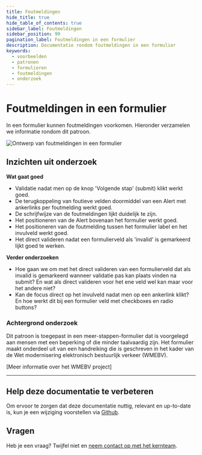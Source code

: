 ```yaml
---
title: Foutmeldingen
hide_title: true
hide_table_of_contents: true
sidebar_label: Foutmeldingen
sidebar_position: 99
pagination_label: Foutmeldingen in een formulier
description: Documentatie rondom foutmeldingen in een formulier
keywords:
  - voorbeelden
  - patronen
  - formulieren
  - foutmeldingen
  - onderzoek
---
```



# Foutmeldingen in een formulier

In een formulier kunnen foutmeldingen voorkomen. Hieronder verzamelen we informatie rondom dit patroon.

![Ontwerp van foutmeldingen in een formulier](https://raw.githubusercontent.com/nl-design-system/documentatie/assets/voorbeeld_formulier_foutmeldingen.png)

## Inzichten uit onderzoek

**Wat gaat goed**

- Validatie nadat men op de knop 'Volgende stap' (submit) klikt werkt goed.
- De terugkoppeling van foutieve velden doormiddel van een Alert met ankerlinks per foutmelding werkt goed.
- De schrijfwijze van de foutmeldingen lijkt duidelijk te zijn.
- Het positioneren van de Alert bovenaan het formulier werkt goed.
- Het positioneren van de foutmelding tussen het formulier label en het invulveld werkt goed.
- Het direct valideren nadat een formulierveld als 'invalid' is gemarkeerd lijkt goed te werken.

**Verder onderzoeken**

- Hoe gaan we om met het direct valideren van een formulierveld dat als invalid is gemarkeerd wanneer validatie pas kan plaats vinden na submit? En wat als direct valideren voor het ene veld wel kan maar voor het andere niet?
- Kan de focus direct op het invulveld nadat men op een ankerlink klikt? En hoe werkt dit bij een formulier veld met checkboxes en radio buttons?

<VideoPlayer videoId="QZYoSJ33cns" />

### Achtergrond onderzoek

Dit patroon is toegepast in een meer-stappen-formulier dat is voorgelegd aan mensen met een beperking of die minder taalvaardig zijn. Het formulier maakt onderdeel uit van een handreiking die is geschreven in het kader van de Wet modernisering elektronisch bestuurlijk verkeer (WMEBV).

[Meer informatie over het WMEBV project]

---

## Help deze documentatie te verbeteren

Om ervoor te zorgen dat deze documentatie nuttig, relevant en up-to-date is, kun je een wijziging voorstellen via [Github](https://github.com/nl-design-system/documentatie).

## Vragen

Heb je een vraag? Twijfel niet en [neem contact op met het kernteam](../../../project/kernteam.mdx).
